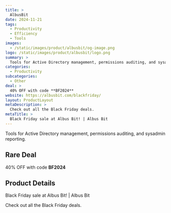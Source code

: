 ```yaml
---
title: >
  AlbusBit
date: 2024-11-21
tags:
  - Productivity
  - Efficiency
  - Tools
images:
  - /static/images/product/albusbit/og-image.png
logo: /static/images/product/albusbit/logo.png
summary: >
  Tools for Active Directory management, permissions auditing, and sysadmin reporting.
categories:
  - Productivity
subcategories:
  - Other
deal: >
  40% OFF with code **BF2024**
website: https://albusbit.com/blackfriday/
layout: ProductLayout
metaDescription: >
  Check out all the Black Friday deals.
metaTitle: >
  Black Friday sale at Albus Bit! | Albus Bit
---
```

Tools for Active Directory management, permissions auditing, and sysadmin reporting.

## Rare Deal

40% OFF with code **BF2024**

## Product Details
Black Friday sale at Albus Bit! | Albus Bit

Check out all the Black Friday deals.
